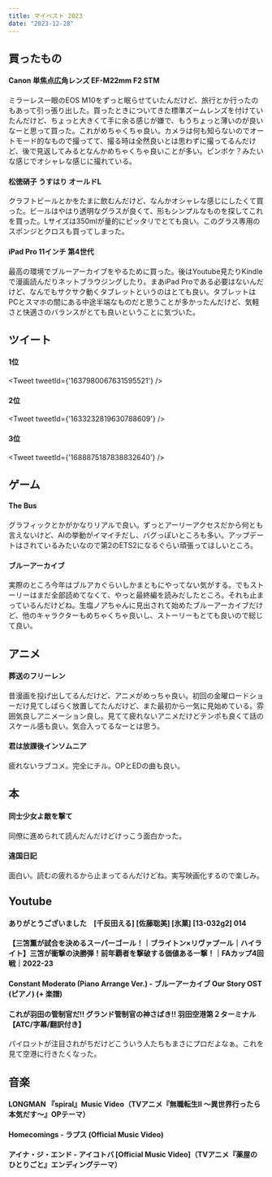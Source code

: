 ```yaml
---
title: マイベスト 2023
date: "2023-12-28"
---
```


## 買ったもの
#### Canon 単焦点広角レンズ EF-M22mm F2 STM
ミラーレス一眼のEOS M10をずっと眠らせていたんだけど、旅行とか行ったのもあって引っ張り出した。買ったときについてきた標準ズームレンズを付けていたんだけど、ちょっと大きくて手に余る感じが嫌で、もうちょっと薄いのが良いなーと思って買った。これがめちゃくちゃ良い。カメラは何も知らないのでオートモード的なもので撮ってて、撮る時は全然良いとは思わずに撮ってるんだけど、後で見返してみるとなんかめちゃくちゃ良いことが多い。ピンボケ？みたいな感じでオシャレな感じに撮れている。
#### 松徳硝子 うすはり オールドL
クラフトビールとかをたまに飲むんだけど、なんかオシャレな感じにしたくて買った。ビールはやはり透明なグラスが良くて、形もシンプルなものを探してこれを買った。Lサイズは350mlが量的にピッタリでとても良い。このグラス専用のスポンジとクロスも買ってしまった。
#### iPad Pro 11インチ 第4世代
最高の環境でブルーアーカイブをやるために買った。後はYoutube見たりKindleで漫画読んだりネットブラウジングしたり。まあiPad Proである必要はないんだけど、なんでもサクサク動くタブレットというのはとても良い。タブレットはPCとスマホの間にある中途半端なものだと思うことが多かったんだけど、気軽さと快適さのバランスがとても良いということに気づいた。

## ツイート
#### 1位
<Tweet tweetId={'1637980067631595521'} />
#### 2位
<Tweet tweetId={'1633232819630788609'} />
#### 3位
<Tweet tweetId={'1688875187838832640'} />

## ゲーム
#### The Bus
グラフィックとかがかなりリアルで良い。ずっとアーリーアクセスだから何とも言えないけど、AIの挙動がイマイチだし、バグっぽいところも多い。アップデートはされているみたいなので第2のETS2になるぐらい頑張ってほしいところ。
#### ブルーアーカイブ
実際のところ今年はブルアカぐらいしかまともにやってない気がする。でもストーリーはまだ全部読めてなくて、やっと最終編を読みだしたところ。それも止まっているんだけどね。生塩ノアちゃんに見出されて始めたブルーアーカイブだけど、他のキャラクターもめちゃくちゃ良いし、ストーリーもとても良いので総じて良い。

## アニメ
#### 葬送のフリーレン
昔漫画を投げ出してるんだけど、アニメがめっちゃ良い。初回の金曜ロードショーだけ見てしばらく放置してたんだけど、また最初から一気に見始めている。雰囲気良しアニメーション良し。見てて疲れないアニメだけどテンポも良くて話のスケール感も良い。気合入ってるなーとは思う。
#### 君は放課後インソムニア
疲れないラブコメ。完全にチル。OPとEDの曲も良い。

## 本
#### 同士少女よ敵を撃て
同僚に進められて読んだんだけどけっこう面白かった。
#### 違国日記
面白い。読むの疲れるから止まってるんだけどね。実写映画化するので楽しみ。

## Youtube
#### ありがとうございました　[千反田える] [佐藤聡美] [氷菓] [13-032g2] 014
<YouTube videoId='uXFr-0sBLuA' />

#### 【三笘薫が試合を決めるスーパーゴール！｜ブライトン×リヴァプール｜ハイライト】三笘が衝撃の決勝弾！前年覇者を撃破する価値ある一撃！｜FAカップ4回戦｜2022-23
<YouTube videoId='9cbCbekQok0' />

#### Constant Moderato (Piano Arrange Ver.) - ブルーアーカイブ Our Story OST (ピアノ) (+ 楽譜)
<YouTube videoId='N0rEDZ4mQzg' />

#### これが羽田の管制官だ!! グランド管制官の神さばき!! 羽田空港第２ターミナル【ATC/字幕/翻訳付き】
パイロットが注目されがちだけどこういう人たちもまさにプロだよなぁ。これを見て空港に行きたくなった。
<YouTube videoId='vZaFHzIf6yQ' />

## 音楽
#### LONGMAN 『spiral』Music Video（TVアニメ『無職転生Ⅱ ～異世界行ったら本気だす～』OPテーマ）
<YouTube videoId='fE9trKOuT3Q' />

#### Homecomings - ラプス (Official Music Video)
<YouTube videoId='_4iEBJbQg_M' />

#### アイナ・ジ・エンド - アイコトバ [Official Music Video]（TVアニメ『薬屋のひとりごと』エンディングテーマ）
<YouTube videoId='EZZx5VkZtw8' />
